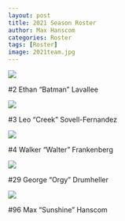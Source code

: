 ```yaml
---
layout: post
title: 2021 Season Roster
author: Max Hanscom
categories: Roster
tags: [Roster]
image: 2021team.jpg
---
```


![](assets/img/filler.png)

#2 Ethan "Batman" Lavallee

![](filler.png)

#3 Leo "Creek" Sovell-Fernandez

![](filler.png)

#4 Walker "Walter" Frankenberg

![](filler.png)

#29 George "Orgy" Drumheller

![](test.JPG)

#96 Max "Sunshine" Hanscom